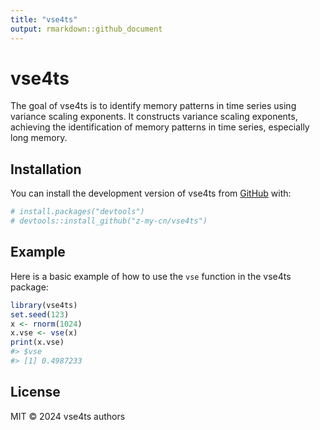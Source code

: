 ```yaml
---
title: "vse4ts"
output: rmarkdown::github_document
---
```


<!-- badges: start -->
<!-- badges: end -->

# vse4ts

The goal of vse4ts is to identify memory patterns in time series using variance scaling exponents. It constructs variance scaling exponents, achieving the identification of memory patterns in time series, especially long memory.

## Installation

You can install the development version of vse4ts from [GitHub](https://github.com/) with:

```r
# install.packages("devtools")
# devtools::install_github("z-my-cn/vse4ts")
```

## Example

Here is a basic example of how to use the `vse` function in the vse4ts package:

```r
library(vse4ts)
set.seed(123)
x <- rnorm(1024)
x.vse <- vse(x)
print(x.vse)
#> $vse
#> [1] 0.4987233
```

## License

MIT © 2024 vse4ts authors

